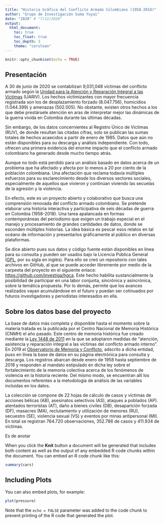 ```yaml
---
title: "Historia Gráfica del Conflicto Armado Colombiano (1958-2018)"
author: "Grupo de Investigación Suma Yuyai"
date: "2020" # "7/12/2020"
output: 
  html_document:
    toc: true
    toc_float: true
    toc_depth: 3
    theme: "cerulean"
---
```


```r
knitr::opts_chunk$set(echo = TRUE)
```

## Presentación

A 30 de junio de 2020 se contabilizan 9,031,048 víctimas del conflicto armado según la [Unidad para la Atención y Reparación Integral a las Víctimas](https://www.unidadvictimas.gov.co) (UARIV). Los hechos victimizantes con mayor frecuencia registrada son los de desplazamiento forzado (8.047.756), homicidios (1.044.399) y amenazas (502.005). No obstante, existen otros hechos a los que debe prestársele atención en aras de interpretar mejor las dinámicas de la guerra vivida en Colombia durante las últimas décadas.

Sin embargo, de los datos concernientes al Registro Único de Víctimas (RUV), de donde resultan las citadas cifras, solo se publican las sumas totales de hechos acaecidos a partir de enero de 1985. Datos que aún no están disponibles para su descarga y análisis independiente. Con todo, ofrecen una primera evidencia del enorme impacto que el conflicto armado colombiano ha generado desde mucho tiempo atrás.

Aunque no todo está perdido para un análisis basado en datos acerca de un problema que ha afectado y afecta por lo menos a 20 por ciento de la población colombiana. Una afectación que reclama todavía múltiples esfuerzos para su esclarecimiento desde los diversos sectores sociales, especialmente de aquellos que vivieron y continúan viviendo las secuelas de la agresión y la violencia.  

En efecto, este es un proyecto abierto y colaborativo que busca una comprensión renovada del conflicto armado colombiano. Se pretende elaborar una historia interactiva y participativa de seis décadas de guerra en Colombia (1958-2018). Una tarea apalancada en formas contemporáneas del periodismo que exigen un trabajo especial en el manejo y procesamiento de grandes cantidades de datos, donde se esconden múltiples historias. La idea básica es pescar esos relatos en tal océano de información y presentarlos gráficamente al público en diversas plataformas.

Se dice abierto pues sus datos y código fuente están disponibles en línea para su consulta y pueden ser usados bajo la Licencia Pública General ([GPL](LICENSE), por su sigla en inglés). Para ello se creó un repositorio con tales archivos en GitHub, al que se puede acceder libremente por medio de la carpeeta del proyecto en el siguiente enlace: <https://github.com/investiga/hgca>. Este hecho habilita sustancialmente la posibilidad de participar en una labor conjunta, sincrónica y asincrónica, sobre la temática propuesta. Por lo demás, permite que los avances realizados vayan acumulándose en el futuro y puedan ser cotinuados por futuros investigadores y periodistas interesados en ella.

## Sobre los datos base del proyecto

La base de datos más completa y disponible hasta el momento sobre la materia tratada es la publicada por el Centro Nacional de Memoria Histórica (CNMH) el año pasado. Este centro de memoria histórica fue creado mediante la [Ley 1448 de 2011](https://www.unidadvictimas.gov.co/sites/default/files/documentosbiblioteca/ley-1448-de-2011.pdf) en la que se adoptaron medidas de "atención, asistencia y reparación integral a las víctimas del conflicto armado interno". En 2019 el [Observatorio de Memoria y Conflicto](http://centrodememoriahistorica.gov.co/observatorio/), adscrito a dicha entidad, puso en línea la base de datos en su página electrónica para consulta y descarga. Los registros abarcan desde enero de 1958 hasta septiembre de 2018 y responden al mandato estipulado en dicha ley sobre el fortalecimiento de la memoria colectiva acerca de los fenómenos de violencia en la historia reciente. Del mismo modo, se encuentran allí los documentos referentes a la metodología de análisis de las variables incluidas en los datos.

La colección se compone de 22 hojas de cálculo de casos y víctimas de acciones bélicas (AB), asesinatos selectivos (AS), ataques a poblados (AP). atentados terroristas (AT), daño a bienes civiles (DB), desaparición forzada (DF), masacres (MA), reclutamiento y utilización de menores (RU), secuestro (SE), violencia sexual (VS) y eventos por minas antipersonal (MI). En total se registran 764.720 observaciones, 352.786 de casos y 411.934 de víctimas.  

Es de anotar 


When you click the **Knit** button a document will be generated that includes both content as well as the output of any embedded R code chunks within the document. You can embed an R code chunk like this:

```r
summary(cars)
```

## Including Plots

You can also embed plots, for example:

```r
plot(pressure)
```

Note that the `echo = FALSE` parameter was added to the code chunk to prevent printing of the R code that generated the plot.
